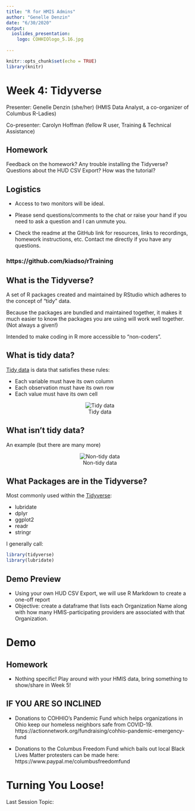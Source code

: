 ```yaml
---
title: "R for HMIS Admins"
author: "Genelle Denzin"
date: "6/30/2020"
output: 
  ioslides_presentation:
    logo: COHHIOlogo_5.16.jpg
    
---
```


```r
knitr::opts_chunk$set(echo = TRUE)
library(knitr)
```

# Week 4: Tidyverse

Presenter: Genelle Denzin (she/her)
(HMIS Data Analyst, a co-organizer of Columbus R-Ladies)

Co-presenter: Carolyn Hoffman (fellow R user, Training & Technical Assistance)

## Homework

Feedback on the homework? Any trouble installing the Tidyverse? Questions about the HUD CSV Export? How was the tutorial?

## Logistics

- Access to two monitors will be ideal.

- Please send questions/comments to the chat or raise your hand if you need to ask a question and I can unmute you. 

- Check the readme at the GitHub link for resources, links to recordings, homework instructions, etc. Contact me directly if you have any questions.

### https://github.com/kiadso/rTraining

## What is the Tidyverse?

A set of R packages created and maintained by RStudio which adheres to the concept of "tidy" data.

Because the packages are bundled and maintained together, it makes it much easier to know the packages you are using will work well together. (Not always a given!)

Intended to make coding in R more accessible to "non-coders".

## What is tidy data?

[Tidy data](https://garrettgman.github.io/tidying/) is data that satisfies these rules:

* Each variable must have its own column
* Each observation must have its own row
* Each value must have its own cell 

<center>

![Tidy data](images/tidy-1.png)

</center>

## What isn't tidy data?

An example (but there are many more)

<center>

![Non-tidy data](images/non-tidy.png)

</center>

## What Packages are in the Tidyverse?

Most commonly used within the [Tidyverse](https://www.tidyverse.org/packages/): 

- lubridate
- dplyr
- ggplot2
- readr
- stringr

I generally call:

```r
library(tidyverse)
library(lubridate)
```

## Demo Preview

* Using your own HUD CSV Export, we will use R Markdown to create a one-off report
* Objective: create a dataframe that lists each Organization Name along with how many HMIS-participating providers are associated with that Organization.

# Demo

## Homework 

- Nothing specific! Play around with your HMIS data, bring something to show/share in Week 5!

## IF YOU ARE SO INCLINED

- Donations to COHHIO's Pandemic Fund which helps organizations in Ohio keep our homeless neighbors safe from COVID-19. https://actionnetwork.org/fundraising/cohhio-pandemic-emergency-fund

- Donations to the Columbus Freedom Fund which bails out local Black Lives Matter protesters can be made here: https://www.paypal.me/columbusfreedomfund

# Turning You Loose!

Last Session Topic:
